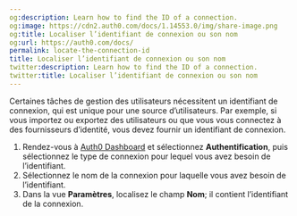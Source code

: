 ```yaml
---
og:description: Learn how to find the ID of a connection.
og:image: https://cdn2.auth0.com/docs/1.14553.0/img/share-image.png
og:title: Localiser l’identifiant de connexion ou son nom
og:url: https://auth0.com/docs/
permalink: locate-the-connection-id
title: Localiser l’identifiant de connexion ou son nom
twitter:description: Learn how to find the ID of a connection.
twitter:title: Localiser l’identifiant de connexion ou son nom
---
```


Certaines tâches de gestion des utilisateurs nécessitent un identifiant de connexion, qui est unique pour une source d’utilisateurs. Par exemple, si vous importez ou exportez des utilisateurs ou que vous vous connectez à des fournisseurs d’identité, vous devez fournir un identifiant de connexion.

1. Rendez-vous à [Auth0 Dashboard](https://manage.auth0.com/#/) et sélectionnez **Authentification**, puis sélectionnez le type de connexion pour lequel vous avez besoin de l’identifiant.
2. Sélectionnez le nom de la connexion pour laquelle vous avez besoin de l’identifiant.
3. Dans la vue **Paramètres**, localisez le champ **Nom**; il contient l’identifiant de la connexion.